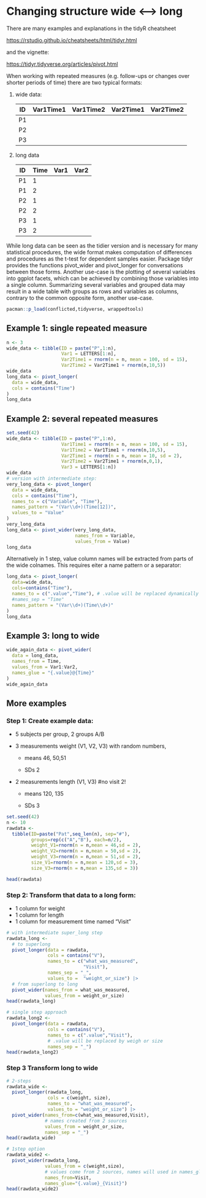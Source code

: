 # Changing structure wide \<--\> long

There are many examples and explanations in the tidyR cheatsheet

[https://rstudio.github.io/cheatsheets/html/tidyr.html](https://rstudio.github.io/cheatsheets/html/tidyr.html){target="_blank"}

and the vignette:

[https://tidyr.tidyverse.org/articles/pivot.html](https://tidyr.tidyverse.org/articles/pivot.html){target="_blank"}

When working with repeated measures (e.g. follow-ups or changes over shorter periods of time) there are two typical formats:

1.  wide data:

    | ID  | Var1Time1 | Var1Time2 | Var2Time1 | Var2Time2 |
    |-----|-----------|-----------|-----------|-----------|
    | P1  |           |           |           |           |
    | P2  |           |           |           |           |
    | P3  |           |           |           |           |

2.  long data

    | ID  | Time | Var1 | Var2 |
    |-----|------|------|------|
    | P1  | 1    |      |      |
    | P1  | 2    |      |      |
    | P2  | 1    |      |      |
    | P2  | 2    |      |      |
    | P3  | 1    |      |      |
    | P3  | 2    |      |      |

While long data can be seen as the tidier version and is necessary for many statistical procedures, the wide format makes computation of differences and procedures as the t-test for dependent samples easier. Package tidyr provides the functions pivot_wider and pivot_longer for conversations between those forms. Another use-case is the plotting of several variables into ggplot facets, which can be achieved by combining those variables into a single column. Summarizing several variables and grouped data may result in a wide table with groups as rows and variables as columns, contrary to the common opposite form, another use-case.

```r
pacman::p_load(conflicted,tidyverse, wrappedtools)
```

## Example 1: single repeated measure

```r
n <- 3
wide_data <- tibble(ID = paste("P",1:n),
                    Var1 = LETTERS[1:n],
                    Var2Time1 = rnorm(n = n, mean = 100, sd = 15),
                    Var2Time2 = Var2Time1 + rnorm(n,10,5))
wide_data
long_data <- pivot_longer(
  data = wide_data,
  cols = contains("Time")
)
long_data
```

## Example 2: several repeated measures

```r
set.seed(42)
wide_data <- tibble(ID = paste("P",1:n),
                    Var1Time1 = rnorm(n = n, mean = 100, sd = 15),
                    Var1Time2 = Var1Time1 + rnorm(n,10,5),
                    Var2Time1 = rnorm(n = n, mean = 10, sd = 2),
                    Var2Time2 = Var2Time1 + rnorm(n,0,1),
                    Var3 = LETTERS[1:n])
wide_data
# version with intermediate step:
very_long_data <- pivot_longer(
  data = wide_data,
  cols = contains("Time"),
  names_to = c("Variable", "Time"),
  names_pattern = "(Var\\d+)(Time[12])",
  values_to = "Value"
)
very_long_data
long_data <- pivot_wider(very_long_data,
                         names_from = Variable,
                         values_from = Value)
long_data
```

Alternatively in 1 step, value column names will be extracted from parts of the wide colnames. This requires eiter a name pattern or a separator:

```r
long_data <- pivot_longer(
  data=wide_data,
  cols=contains("Time"),
  names_to = c(".value","Time"), # .value will be replaced dynamically
  #names_sep = "Time"
  names_pattern = "(Var\\d+)(Time\\d+)"
)
long_data
```

## Example 3: long to wide

```r
wide_again_data <- pivot_wider(
  data = long_data,
  names_from = Time,
  values_from = Var1:Var2,
  names_glue = "{.value}@{Time}"
)
wide_again_data
```

## More examples

### Step 1: Create example data:

-   5 subjects per group, 2 groups A/B

-   3 measurements weight (V1, V2, V3) with random numbers,

    -   means 46, 50,51

    -   SDs 2

-   2 measurements length (V1, V3) #no visit 2!

    -   means 120, 135

    -   SDs 3

```r
set.seed(42)
n <- 10
rawdata <-
  tibble(ID=paste("Pat",seq_len(n), sep="#"),
         groups=rep(c("A","B"), each=n/2),
         weight_V1=rnorm(n = n,mean = 46,sd = 2),
         weight_V2=rnorm(n = n,mean = 50,sd = 2),
         weight_V3=rnorm(n = n,mean = 51,sd = 2),
         size_V1=rnorm(n = n,mean = 120,sd = 3),
         size_V3=rnorm(n = n,mean = 135,sd = 3))

head(rawdata)
```

### Step 2: Transform that data to a long form:

-   1 column for weight
-   1 column for length
-   1 column for measurement time named "Visit"

```r
# with intermediate super_long step
rawdata_long <-
  # to superlong
  pivot_longer(data = rawdata,
               cols = contains("V"),
               names_to = c("what_was_measured",
                            "Visit"),
               names_sep = "_",
               values_to =  "weight_or_size") |>
  # from superlong to long
  pivot_wider(names_from = what_was_measured,
              values_from = weight_or_size)
head(rawdata_long)
```

```r
# single step approach
rawdata_long2 <-
  pivot_longer(data = rawdata,
               cols = contains("V"),
               names_to = c(".value","Visit"),  
               # .value will be replaced by weigh or size
               names_sep = "_")
head(rawdata_long2)
```

### Step 3 Transform long to wide

```r
# 2-steps
rawdata_wide <-
  pivot_longer(rawdata_long,
               cols = c(weight, size),
               names_to = "what_was_measured",
               values_to = "weight_or_size") |>
  pivot_wider(names_from=c(what_was_measured,Visit),
              # names created from 2 sources
              values_from = weight_or_size,
              names_sep = "_")
head(rawdata_wide)
```

```r
# 1step option
rawdata_wide2 <-
  pivot_wider(rawdata_long,
              values_from = c(weight,size),
              # values come from 2 sources, names will used in names_glue
              names_from=Visit,
              names_glue="{.value}_{Visit}")
head(rawdata_wide2)
```
